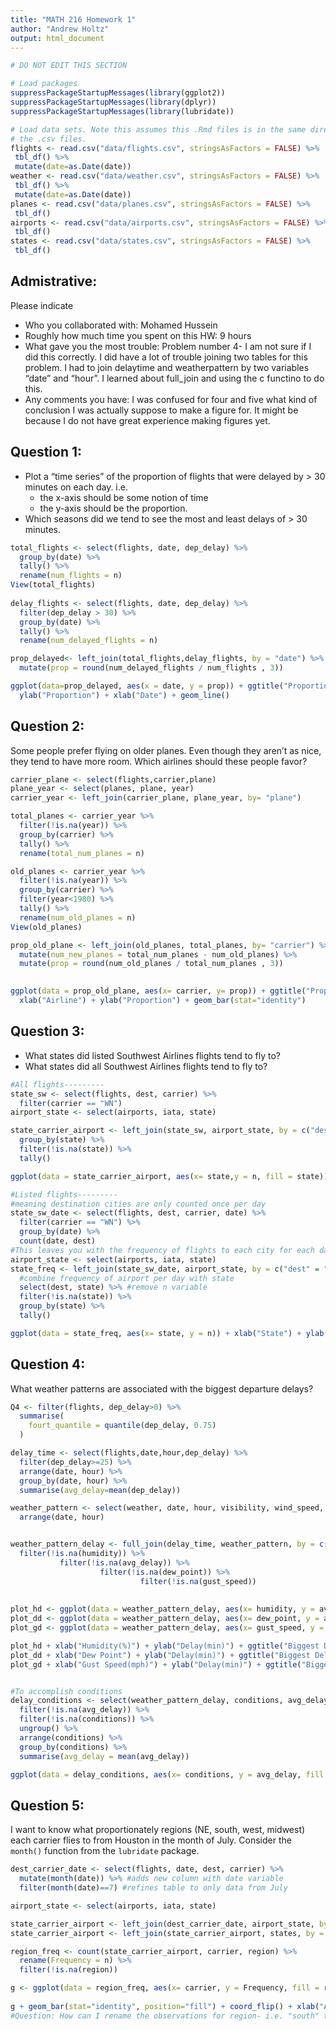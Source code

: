 ```yaml
---
title: "MATH 216 Homework 1"
author: "Andrew Holtz"
output: html_document
---
```


```r
# DO NOT EDIT THIS SECTION

# Load packages
suppressPackageStartupMessages(library(ggplot2))
suppressPackageStartupMessages(library(dplyr))
suppressPackageStartupMessages(library(lubridate))
```

```r
# Load data sets. Note this assumes this .Rmd files is in the same directory as
# the .csv files.
flights <- read.csv("data/flights.csv", stringsAsFactors = FALSE) %>% 
 tbl_df() %>%
 mutate(date=as.Date(date))
weather <- read.csv("data/weather.csv", stringsAsFactors = FALSE) %>% 
 tbl_df() %>%
 mutate(date=as.Date(date))
planes <- read.csv("data/planes.csv", stringsAsFactors = FALSE) %>% 
 tbl_df()
airports <- read.csv("data/airports.csv", stringsAsFactors = FALSE) %>% 
 tbl_df()
states <- read.csv("data/states.csv", stringsAsFactors = FALSE) %>% 
 tbl_df()
```





## Admistrative:

Please indicate

* Who you collaborated with: Mohamed Hussein
* Roughly how much time you spent on this HW: 9 hours
* What gave you the most trouble: Problem number 4- I am not sure if I did this correctly. I did have a lot of trouble joining two tables for this problem. I had to join delaytime and weatherpattern by two variables "date" and "hour". I learned about full_join and using the c functino to do this. 
* Any comments you have: I was confused for four and five what kind of conclusion I was actually suppose to make a figure for. It might be because I do not have great experience making figures yet.





## Question 1:

* Plot a "time series" of the proportion of flights that were delayed by > 30 minutes on each day.  i.e.
    + the x-axis should be some notion of time
    + the y-axis should be the proportion.
* Which seasons did we tend to see the most and least delays of > 30 minutes.

```r

total_flights <- select(flights, date, dep_delay) %>% 
  group_by(date) %>% 
  tally() %>% 
  rename(num_flights = n)
View(total_flights)
  
delay_flights <- select(flights, date, dep_delay) %>%
  filter(dep_delay > 30) %>% 
  group_by(date) %>% 
  tally() %>% 
  rename(num_delayed_flights = n)

prop_delayed<- left_join(total_flights,delay_flights, by = "date") %>% 
  mutate(prop = round(num_delayed_flights / num_flights , 3))

ggplot(data=prop_delayed, aes(x = date, y = prop)) + ggtitle("Proportion of Flights delayed by more than 30 minutes on each day for one year") + 
  ylab("Proportion") + xlab("Date") + geom_line()

```





## Question 2:

Some people prefer flying on older planes.  Even though they aren't as nice,
they tend to have more room.  Which airlines should these people favor?

```r

carrier_plane <- select(flights,carrier,plane)
plane_year <- select(planes, plane, year)
carrier_year <- left_join(carrier_plane, plane_year, by= "plane")

total_planes <- carrier_year %>% 
  filter(!is.na(year)) %>%
  group_by(carrier) %>% 
  tally() %>% 
  rename(total_num_planes = n)

old_planes <- carrier_year %>%
  filter(!is.na(year)) %>%
  group_by(carrier) %>% 
  filter(year<1980) %>% 
  tally() %>% 
  rename(num_old_planes = n)
View(old_planes)

prop_old_plane <- left_join(old_planes, total_planes, by= "carrier") %>% 
  mutate(num_new_planes = total_num_planes - num_old_planes) %>% 
  mutate(prop = round(num_old_planes / total_num_planes , 3)) 
 

ggplot(data = prop_old_plane, aes(x= carrier, y= prop)) + ggtitle("Proportion of planes that are older than 1980 per airline") +
  xlab("Airline") + ylab("Proportion") + geom_bar(stat="identity")

```


## Question 3:

* What states did listed Southwest Airlines flights tend to fly to?
* What states did all Southwest Airlines flights tend to fly to?


```r

#All flights---------
state_sw <- select(flights, dest, carrier) %>% 
  filter(carrier == "WN")
airport_state <- select(airports, iata, state)

state_carrier_airport <- left_join(state_sw, airport_state, by = c("dest" = "iata")) %>% 
  group_by(state) %>% 
  filter(!is.na(state)) %>% 
  tally()

ggplot(data = state_carrier_airport, aes(x= state,y = n, fill = state)) + xlab("State") + ylab("Frequency") + ggtitle("Southwest Airlines most flied States") + geom_bar(stat="identity")

#Listed flights---------
#meaning destination cities are only counted once per day
state_sw_date <- select(flights, dest, carrier, date) %>% 
  filter(carrier == "WN") %>% 
  group_by(date) %>% 
  count(date, dest)
#This leaves you with the frequency of flights to each city for each day
airport_state <- select(airports, iata, state)
state_freq <- left_join(state_sw_date, airport_state, by = c("dest" = "iata")) %>% 
  #combine frequency of airport per day with state
  select(dest, state) %>% #remove n variable
  filter(!is.na(state)) %>% 
  group_by(state) %>% 
  tally()

ggplot(data = state_freq, aes(x= state, y = n)) + xlab("State") + ylab("Frequency") + ggtitle("Southwest Airlines most flied States per day") + geom_bar(stat="identity")

```





## Question 4:

What weather patterns are associated with the biggest departure delays?

```r

Q4 <- filter(flights, dep_delay>0) %>% 
  summarise(
    fourt_quantile = quantile(dep_delay, 0.75) 
  )

delay_time <- select(flights,date,hour,dep_delay) %>%
  filter(dep_delay>=25) %>% 
  arrange(date, hour) %>% 
  group_by(date, hour) %>% 
  summarise(avg_delay=mean(dep_delay))

weather_pattern <- select(weather, date, hour, visibility, wind_speed, humidity, dew_point, wind_dir, gust_speed, precip,conditions) %>% 
  arrange(date, hour)


weather_pattern_delay <- full_join(delay_time, weather_pattern, by = c("date", "hour")) %>% 
  filter(!is.na(humidity)) %>% 
           filter(!is.na(avg_delay)) %>% 
                    filter(!is.na(dew_point)) %>% 
                             filter(!is.na(gust_speed))
                           
                                  
plot_hd <- ggplot(data = weather_pattern_delay, aes(x= humidity, y = avg_delay)) + geom_point()
plot_dd <- ggplot(data = weather_pattern_delay, aes(x= dew_point, y = avg_delay)) + geom_point()
plot_gd <- ggplot(data = weather_pattern_delay, aes(x= gust_speed, y = avg_delay)) + geom_point()

plot_hd + xlab("Humidity(%)") + ylab("Delay(min)") + ggtitle("Biggest Delays by Humidity")
plot_dd + xlab("Dew Point") + ylab("Delay(min)") + ggtitle("Biggest Delays by Dew Point")
plot_gd + xlab("Gust Speed(mph)") + ylab("Delay(min)") + ggtitle("Biggest Delays by Gust Speed")


#To accomplish conditions
delay_conditions <- select(weather_pattern_delay, conditions, avg_delay) %>%
  filter(!is.na(avg_delay)) %>% 
  filter(!is.na(conditions)) %>% 
  ungroup() %>% 
  arrange(conditions) %>% 
  group_by(conditions) %>% 
  summarise(avg_delay = mean(avg_delay))

ggplot(data = delay_conditions, aes(x= conditions, y = avg_delay, fill = conditions)) + xlab("Conditions") + geom_bar(stat="identity", position="stack") + ylab("Delay(min)") + ggtitle("Biggest Delays by Weather Condition")

```





## Question 5:

I want to know what proportionately regions (NE, south, west, midwest) each 
carrier flies to from Houston in the month of July.  Consider the `month()`
function from the `lubridate` package.

```r

dest_carrier_date <- select(flights, date, dest, carrier) %>% 
  mutate(month(date)) %>% #adds new column with date variable
  filter(month(date)==7) #refines table to only data from July

airport_state <- select(airports, iata, state)

state_carrier_airport <- left_join(dest_carrier_date, airport_state, by = c("dest" = "iata"))
state_carrier_airport <- left_join(state_carrier_airport, states, by = "state") 

region_freq <- count(state_carrier_airport, carrier, region) %>% 
  rename(Frequency = n) %>% 
  filter(!is.na(region))

g <- ggplot(data = region_freq, aes(x= carrier, y = Frequency, fill = region))
  
g + geom_bar(stat="identity", position="fill") + coord_flip() + xlab("Airline") + ggtitle("Proportion of Flights to 4 regions by airline in the month of July")
#Question: How can I rename the observations for region- i.e. "south" to "South". 
```

